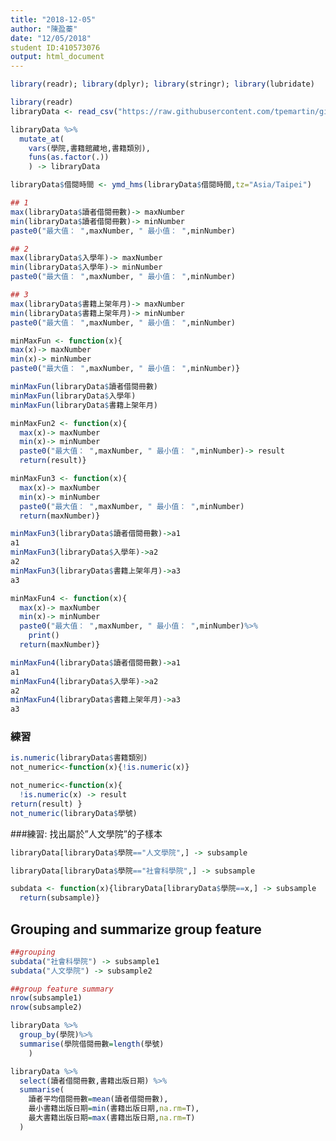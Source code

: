 ```yaml
---
title: "2018-12-05"
author: "陳盈蓁"
date: "12/05/2018"
student ID:410573076
output: html_document
---
```

```r
library(readr); library(dplyr); library(stringr); library(lubridate)
```



```r
library(readr)
libraryData <- read_csv("https://raw.githubusercontent.com/tpemartin/github-data/master/library100_102.csv")
```
```r
libraryData %>%
  mutate_at(
    vars(學院,書籍館藏地,書籍類別),
    funs(as.factor(.))
    ) -> libraryData
```

```r
libraryData$借閱時間 <- ymd_hms(libraryData$借閱時間,tz="Asia/Taipei")
```

```r
## 1
max(libraryData$讀者借閱冊數)-> maxNumber
min(libraryData$讀者借閱冊數)-> minNumber
paste0("最大值： ",maxNumber, " 最小值： ",minNumber)

## 2
max(libraryData$入學年)-> maxNumber
min(libraryData$入學年)-> minNumber
paste0("最大值： ",maxNumber, " 最小值： ",minNumber)

## 3
max(libraryData$書籍上架年月)-> maxNumber
min(libraryData$書籍上架年月)-> minNumber
paste0("最大值： ",maxNumber, " 最小值： ",minNumber)
```


```r
minMaxFun <- function(x){
max(x)-> maxNumber
min(x)-> minNumber
paste0("最大值： ",maxNumber, " 最小值： ",minNumber)}
```

```r
minMaxFun(libraryData$讀者借閱冊數)
minMaxFun(libraryData$入學年)
minMaxFun(libraryData$書籍上架年月)
```

```r
minMaxFun2 <- function(x){
  max(x)-> maxNumber
  min(x)-> minNumber
  paste0("最大值： ",maxNumber, " 最小值： ",minNumber)-> result
  return(result)}
```

```r
minMaxFun3 <- function(x){
  max(x)-> maxNumber
  min(x)-> minNumber
  paste0("最大值： ",maxNumber, " 最小值： ",minNumber)
  return(maxNumber)}
```

```r
minMaxFun3(libraryData$讀者借閱冊數)->a1
a1
minMaxFun3(libraryData$入學年)->a2
a2
minMaxFun3(libraryData$書籍上架年月)->a3
a3
```
```r
minMaxFun4 <- function(x){
  max(x)-> maxNumber
  min(x)-> minNumber
  paste0("最大值： ",maxNumber, " 最小值： ",minNumber)%>%
    print()
  return(maxNumber)}
```

```r
minMaxFun4(libraryData$讀者借閱冊數)->a1
a1
minMaxFun4(libraryData$入學年)->a2
a2
minMaxFun4(libraryData$書籍上架年月)->a3
a3
```

###  練習
```r
is.numeric(libraryData$書籍類別)
not_numeric<-function(x){!is.numeric(x)}
```
```r
not_numeric<-function(x){
  !is.numeric(x) -> result
return(result) }
not_numeric(libraryData$學號)
```
###練習:
找出屬於"人文學院"的子樣本
```r
libraryData[libraryData$學院=="人文學院",] -> subsample
```

```r
libraryData[libraryData$學院=="社會科學院",] -> subsample
```

```r
subdata <- function(x){libraryData[libraryData$學院==x,] -> subsample
  return(subsample)}
```

## Grouping and summarize group feature
```r
##grouping
subdata("社會科學院") -> subsample1
subdata("人文學院") -> subsample2
```

```r
##group feature summary
nrow(subsample1)
nrow(subsample2)
```
```r
libraryData %>%
  group_by(學院)%>%
  summarise(學院借閱冊數=length(學號)
    )
```

```r
libraryData %>%
  select(讀者借閱冊數,書籍出版日期) %>%
  summarise(
    讀者平均借閱冊數=mean(讀者借閱冊數),
    最小書籍出版日期=min(書籍出版日期,na.rm=T),
    最大書籍出版日期=max(書籍出版日期,na.rm=T)
  )
```

